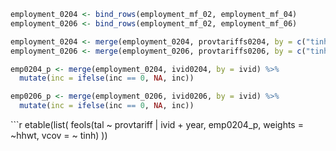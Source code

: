 ```r
employment_0204 <- bind_rows(employment_mf_02, employment_mf_04)
employment_0206 <- bind_rows(employment_mf_02, employment_mf_06)

employment_0204 <- merge(employment_0204, provtariffs0204, by = c("tinh", "year"))
employment_0206 <- merge(employment_0206, provtariffs0206, by = c("tinh", "year"))

emp0204_p <- merge(employment_0204, ivid0204, by = ivid) %>% 
  mutate(inc = ifelse(inc == 0, NA, inc))

emp0206_p <- merge(employment_0206, ivid0206, by = ivid) %>% 
  mutate(inc = ifelse(inc == 0, NA, inc))

```

```r

etable(list(
  feols(tal ~ provtariff | ivid + year,
        emp0204_p,
        weights = ~hhwt,
        vcov = ~ tinh)
))
